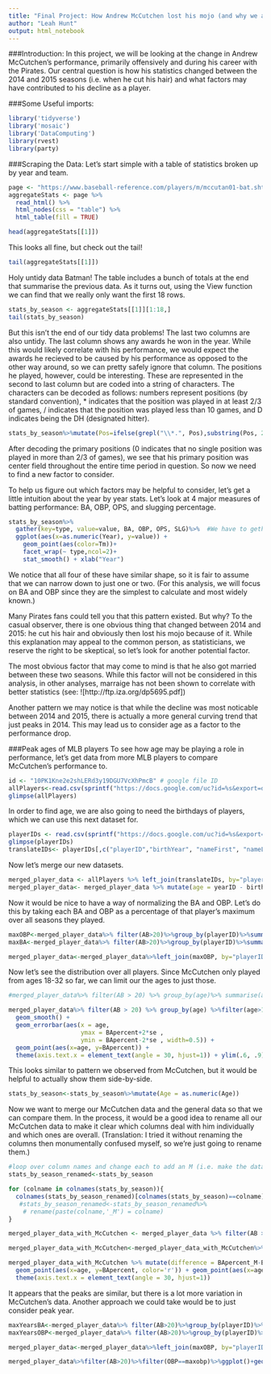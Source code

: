 ```yaml
---
title: "Final Project: How Andrew McCutchen lost his mojo (and why we are all convinced it's because he cut his hair)"
author: "Leah Hunt"
output: html_notebook
---
```

###Introduction:
In this project, we will be looking at the change in Andrew McCutchen's performance, primarily offensively and during his career with the Pirates. Our central question is how his statistics changed between the 2014 and 2015 seasons (i.e. when he cut his hair) and what factors may have contributed to his decline as a player.


###Some Useful imports:
```r
library('tidyverse')
library('mosaic')
library('DataComputing')
library(rvest)
library(party)
```


###Scraping the Data:
Let's start simple with a table of statistics broken up by year and team.
```r
page <- "https://www.baseball-reference.com/players/m/mccutan01-bat.shtml"
aggregateStats <- page %>%
  read_html() %>%
  html_nodes(css = "table") %>%
  html_table(fill = TRUE)

head(aggregateStats[[1]])
```
This looks all fine, but check out the tail!
```r
tail(aggregateStats[[1]])
```

Holy untidy data Batman! The table includes a bunch of totals at the end that summarise the previous data. As it turns out, using the View function we can find that we really only want the first 18 rows.

```r
stats_by_season <- aggregateStats[[1]][1:18,]
tail(stats_by_season)
```
But this isn't the end of our tidy data problems! The last two columns are also untidy. The last column shows any awards he won in the year. While this would likely correlate with his performance, we would expect the awards he recieved to be caused by his performance as opposed to the other way around, so we can pretty safely ignore that column. The positions he played, however, could be interesting. These are represented in the second to last column but are coded into a string of characters. The characters can be decoded as follows: numbers represent positions (by standard convention), * indicates that the position was played in at least 2/3 of games, / indicates that the position was played less than 10 games, and D indicates being the DH (designated hitter). 

```r
stats_by_season%>%mutate(Pos=ifelse(grepl("\\*.", Pos),substring(Pos, 2,2), 0))%>%ggplot(aes(x=Year, y=Pos)) + geom_point() #Makes use of the fact that primary positions are listed first and are unique if they exist
```

After decoding the primary positions (0 indicates that no single position was played in more than 2/3 of games), we see that his primary position was center field throughout the entire time period in question. So now we need to find a new factor to consider. 


To help us figure out which factors may be helpful to consider, let's get a little intuition about the year by year stats. Let's look at 4 major measures of batting performance: BA, OBP, OPS, and slugging percentage. 

```r
stats_by_season%>%
  gather(key=type, value=value, BA, OBP, OPS, SLG)%>%  #We have to gether the BA, OBP, OPS, and SLG in order to use them for faceting
  ggplot(aes(x=as.numeric(Year), y=value)) + 
    geom_point(aes(color=Tm))+ 
    facet_wrap(~ type,ncol=2)+ 
    stat_smooth() + xlab("Year")

```

We notice that all four of these have similar shape, so it is fair to assume that we can narrow down to just one or two. (For this analysis, we will focus on BA and OBP since they are the simplest to calculate and most widely known.)


Many Pirates fans could tell you that this pattern existed. But why? To the casual observer, there is one obvious thing that changed between 2014 and 2015: he cut his hair and obviously then lost his mojo because of it. While this explanation may appeal to the common person, as statisticians, we reserve the right to be skeptical, so let's look for another potential factor. 

The most obvious factor that may come to mind is that he also got married between these two seasons. While this factor will not be considered in this analysis, in other analyses, marraige has not been shown to correlate with better statistics (see: ![http://ftp.iza.org/dp5695.pdf])

Another pattern we may notice is that while the decline was most noticable between 2014 and 2015, there is actually a more general curving trend that just peaks in 2014. This may lead us to consider age as a factor to the performance drop. 

###Peak ages of MLB players
To see how age may be playing a role in performance, let's get data from more MLB players to compare McCutchen's performance to.
```r
id <- "10PK1Kne2e2shLERd3y19DGU7VcXhPmcB" # google file ID
allPlayers<-read.csv(sprintf("https://docs.google.com/uc?id=%s&export=download", id)) 
glimpse(allPlayers)
```

In order to find age, we are also going to need the birthdays of players, which we can use this next dataset for.
```r
playerIDs <- read.csv(sprintf("https://docs.google.com/uc?id=%s&export=download",'187HgaVhV0-ADZm5GY4ZhnVDjw2Fzrc8F'))
glimpse(playerIDs)
translateIDs<- playerIDs[,c("playerID","birthYear", "nameFirst", "nameLast")]
```

Now let's merge our new datasets.
```r
merged_player_data <- allPlayers %>% left_join(translateIDs, by="playerID")
merged_player_data<- merged_player_data %>% mutate(age = yearID - birthYear) %>% mutate(BA = H /(AB - BB)) %>% mutate(OBP = (BB + H)/AB)#adds age, batting average, and on base percentage.
```

Now it would be nice to have a way of normalizing the BA and OBP. Let's do this by taking each BA and OBP as a percentage of that player's maximum over all seasons they played.
```r
maxOBP<-merged_player_data%>% filter(AB>20)%>%group_by(playerID)%>%summarise(maxobp=max(OBP))
maxBA<-merged_player_data%>% filter(AB>20)%>%group_by(playerID)%>%summarise(maxba=max(BA))

merged_player_data<-merged_player_data%>%left_join(maxOBP, by="playerID")%>%left_join(maxBA, by="playerID")%>%mutate(BApercent = as.numeric(BA)/as.numeric(maxba))%>%mutate(OBPpercent = as.numeric(OBP)/as.numeric(maxobp))
```

Now let's see the distribution over all players. Since McCutchen only played from ages 18-32 so far, we can limit our the ages to just those.

```r
#merged_player_data%>% filter(AB > 20) %>% group_by(age)%>% summarise(avg = mean(BApercent, na.rm=TRUE))%>% ggplot(aes(x=age, y=avg)) + geom_point() + ylim(0,1)+xlim(18,32)

merged_player_data%>% filter(AB > 20) %>% group_by(age) %>%filter(age>17 & age<33) %>% summarise(se=sd(BApercent, na.rm = TRUE) / sqrt(n()), BApercent=mean(BApercent, na.rm=TRUE))  %>%ggplot(aes(x = age, y = BApercent)) +
  geom_smooth() +
  geom_errorbar(aes(x = age, 
                    ymax = BApercent+2*se , 
                    ymin = BApercent-2*se , width=0.5)) +
  geom_point(aes(x=age, y=BApercent)) +
  theme(axis.text.x = element_text(angle = 30, hjust=1)) + ylim(.6, .9)
```
This looks similar to pattern we observed from McCutchen, but it would be helpful to actually show them side-by-side.

```r
stats_by_season<-stats_by_season%>%mutate(Age = as.numeric(Age))
```

Now we want to merge our McCutchen data and the general data so that we can compare them. In the process, it would be a good idea to rename all our McCutchen data to make it clear which columns deal with him individually and which ones are overall. (Translation: I tried it without renaming the columns then monumentally confused myself, so we're just going to rename them.)
```r
#loop over column names and change each to add an M (i.e. make the dataframe WAY easier to read)
stats_by_season_renamed<-stats_by_season

for (colname in colnames(stats_by_season)){
  colnames(stats_by_season_renamed)[colnames(stats_by_season)==colname]<-paste(colname,'_M', sep='')
   #stats_by_season_renamed<-stats_by_season_renamed%>%
    # rename(paste(colname,'_M') = colname)
}
```
```r
merged_player_data_with_McCutchen <- merged_player_data %>% filter(AB > 20) %>% group_by(age)%>% summarise(se=sd(BApercent, na.rm = TRUE) / sqrt(n()), BApercent=mean(BApercent, na.rm=TRUE))  %>% left_join(stats_by_season_renamed, by=c('age'='Age_M'))

```

```r
merged_player_data_with_McCutchen<-merged_player_data_with_McCutchen%>% mutate(BApercent_M = as.numeric(BA_M)/.327)
```

```r
merged_player_data_with_McCutchen %>% mutate(difference = BApercent_M-BApercent)%>%filter(age>17 & age<33) %>%ggplot()  +
  geom_point(aes(x=age, y=BApercent, color='r')) + geom_point(aes(x=age, y=BApercent_M, color='b'))+ stat_smooth(aes(x=age, y=BApercent))+ stat_smooth(aes(x=age, y=BApercent_M))
  theme(axis.text.x = element_text(angle = 30, hjust=1))
```
It appears that the peaks are similar, but there is a lot more variation in McCutchen's data. Another approach we could take would be to just consider peak year.

```r
maxYearsBA<-merged_player_data%>% filter(AB>20)%>%group_by(playerID)%>%summarise(maxobp=max(OBP))
maxYearsOBP<-merged_player_data%>% filter(AB>20)%>%group_by(playerID)%>%summarise(maxba=max(BA))

merged_player_data<-merged_player_data%>%left_join(maxOBP, by="playerID")%>%left_join(maxBA, by="playerID")%>%mutate(BApercent = as.numeric(BA)/as.numeric(maxba))%>%mutate(OBPpercent = as.numeric(OBP)/as.numeric(maxobp))
```

```r
merged_player_data%>%filter(AB>20)%>%filter(OBP==maxobp)%>%ggplot()+geom_histogram(aes(age))
```



